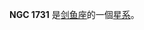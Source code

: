 {{NGCInfoBox|NGCID=NGC 1731|發現者=約翰·弗里德里希·威廉·赫歇爾|發現日期=1834年12月23日|其他編號=ESO 85-SC12|曆元=J2000.0|赤經=4時53分32.1秒
|赤緯=-66°55'31"|星座=剑鱼座|星體=星系|星等=9.9|表面亮度=|藍等=}}

'''NGC 1731''' 是[[剑鱼座|剑鱼座]]的一個[[星系|星系]]。

{{NGCReference|1731}}
{{Catalogs|NGC=1731}}